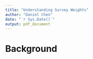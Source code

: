 ```yaml
---
title: "Understanding Survey Weights"
author: "Daniel Chen"
date: "`r Sys.Date()`"
output: pdf_document
---
```


# Background
